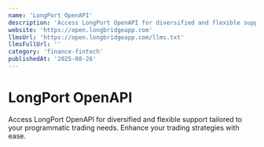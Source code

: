 ```yaml
---
name: 'LongPort OpenAPI'
description: 'Access LongPort OpenAPI for diversified and flexible support tailored to your programmatic trading needs. Enhance your trading strategies with ease.'
website: 'https://open.longbridgeapp.com'
llmsUrl: 'https://open.longbridgeapp.com/llms.txt'
llmsFullUrl: ''
category: 'finance-fintech'
publishedAt: '2025-08-26'
---
```


# LongPort OpenAPI

Access LongPort OpenAPI for diversified and flexible support tailored to your programmatic trading needs. Enhance your trading strategies with ease.
